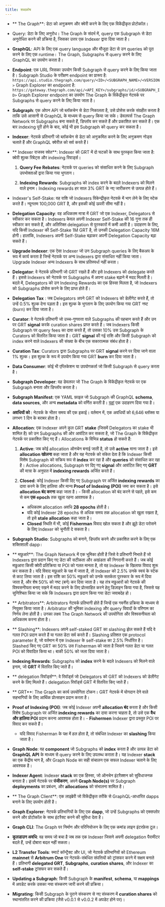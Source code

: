 ```yaml
---
title: शब्दकोष
---
```


- ** The Graph**: डेटा को अनुक्रमण और क्वेरी करने के लिए एक विकेंद्रीकृत प्रोटोकॉल।

- Query: डेटा के लिए अनुरोध। The Graph के संदर्भ में, query एक Subgraph से डेटा अनुरोधित करने की प्रक्रिया है, जिसका उत्तर एक Indexer द्वारा दिया जाता है।

- **GraphQL**: API के लिए एक query language और मौजूदा डेटा से उन queries को पूरा करने के लिए एक runtime। The Graph, Subgraphs से query करने के लिए GraphQL का उपयोग करता है।

- **Endpoint**: एक URL जिसका उपयोग किसी Subgraph से query करने के लिए किया जाता है। Subgraph Studio के परीक्षण endpoint का प्रारूप है: `https://api.studio.thegraph.com/query/<ID>/<SUBGRAPH_NAME>/<VERSION>` Graph Explorer का endpoint है: `https://gateway.thegraph.com/api/<API_KEY>/subgraphs/id/<SUBGRAPH_ID>` Graph Explorer endpoint का उपयोग The Graph के विकेंद्रीकृत नेटवर्क पर Subgraphs से query करने के लिए किया जाता है।

- **Subgraph**: एक ओपन API जो ब्लॉकचेन से डेटा निकालता है, उसे प्रोसेस करके संग्रहीत करता है ताकि उसे आसानी से GraphQL के माध्यम से query किया जा सके। डेवलपर्स The Graph Network पर Subgraphs बना सकते हैं, डिप्लॉय कर सकते हैं और प्रकाशित कर सकते हैं। एक बार indexing पूरी होने के बाद, कोई भी इस Subgraph को query कर सकता है।

- **Indexer**: नेटवर्क प्रतिभागी जो ब्लॉकचेन से डेटा को अनुक्रमित करने के लिए अनुक्रमण नोड्स चलाते हैं और GraphQL क्वेरीज़ को सर्व करते हैं I

- ** Indexer राजस्व स्रोत**: Indexer को GRT में दो घटकों के साथ पुरस्कृत किया जाता है: क्वेरी शुल्क रिबेट्स और indexing रिवार्ड्स।
  1. **Query Fee Rebates**: नेटवर्क पर queries को संसाधित करने के लिए Subgraph उपभोक्ताओं द्वारा किया गया भुगतान।

  2. **Indexing Rewards**: Subgraphs को index करने के बदले Indexers को मिलने वाले इनाम। Indexing rewards हर साल 3% GRT के नए जारीकरण से उत्पन्न होते हैं।

- Indexer's Self-Stake: वह राशि जो Indexers विकेन्द्रीकृत नेटवर्क में भाग लेने के लिए स्टेक करते हैं। न्यूनतम 100,000 GRT है, और इसकी कोई ऊपरी सीमा नहीं है।

- **Delegation Capacity**: वह अधिकतम मात्रा में GRT जो एक Indexer, Delegators से स्वीकार कर सकता है। Indexers केवल अपनी Indexer Self-Stake की 16 गुना तक ही स्वीकार कर सकते हैं, और अतिरिक्त delegation से पुरस्कारों में कमी आती है। उदाहरण के लिए, यदि किसी Indexer की Self-Stake 1M GRT है, तो उनकी Delegation Capacity 16M होगी। हालांकि, Indexers अपनी Self-Stake बढ़ाकर अपनी Delegation Capacity बढ़ा सकते हैं।

- **Upgrade Indexer**: एक ऐसा Indexer जो उन Subgraph queries के लिए बैकअप के रूप में कार्य करता है जिन्हें नेटवर्क पर अन्य Indexers द्वारा संसाधित नहीं किया जाता। Upgrade Indexer अन्य Indexers के साथ प्रतिस्पर्धा नहीं करता।

- **Delegator**: वे नेटवर्क प्रतिभागी जो GRT रखते हैं और इसे Indexers को delegate करते हैं। इससे Indexers को नेटवर्क पर Subgraphs में अपना stake बढ़ाने में मदद मिलती है। बदले में, Delegators को उन Indexing Rewards का एक हिस्सा मिलता है, जो Indexers को Subgraphs प्रोसेस करने के लिए प्राप्त होते हैं।

- **Delegation Tax** : जब Delegators अपने GRT को Indexers को डेलीगेट करते हैं, तो उन्हें 0.5% शुल्क देना पड़ता है। इस शुल्क के भुगतान के लिए उपयोग किया गया GRT नष्ट (burn) कर दिया जाता है।

- **Curator**: वे नेटवर्क प्रतिभागी जो उच्च-गुणवत्ता वाले Subgraphs की पहचान करते हैं और उन पर GRT **signal** करके curation shares प्राप्त करते हैं। जब Indexers किसी Subgraph पर query fees का दावा करते हैं, तो उसका 10% उस Subgraph के Curators को वितरित किया जाता है। GRT **signal** की गई राशि और किसी Subgraph को index करने वाले Indexers की संख्या के बीच एक सकारात्मक संबंध होता है।

- **Curation Tax**: Curators द्वारा Subgraphs पर GRT **signal** करने पर दिया जाने वाला 1% शुल्क। इस शुल्क के रूप में उपयोग किया गया GRT **burn** कर दिया जाता है।

- **Data Consumer**: कोई भी एप्लिकेशन या उपयोगकर्ता जो किसी Subgraph से query करता है।

- **Subgraph Developer**: वह डेवलपर जो The Graph के विकेंद्रीकृत नेटवर्क पर एक Subgraph बनाता और डिप्लॉय करता है।

- **Subgraph Manifest**: एक YAML फ़ाइल जो Subgraph की GraphQL **schema**, **data sources**, और अन्य **metadata** को वर्णित करती है। [यहां](https://github.com/graphprotocol/example-subgraph/blob/master/subgraph.yaml) एक उदाहरण दिया गया है।

- **अवधियों को** : नेटवर्क के भीतर समय की एक इकाई। वर्तमान में, एक अवधियों को 6,646 ब्लॉक्स या लगभग 1 दिन के बराबर होता है।

- **Allocation**: एक Indexer अपने कुल GRT **stake** (जिसमें Delegators का stake भी शामिल है) को उन Subgraphs की ओर आवंटित कर सकता है, जो The Graph के विकेंद्रीकृत नेटवर्क पर प्रकाशित किए गए हैं। Allocations के विभिन्न **status** हो सकते हैं:
  1. **Active**: जब कोई allocation ऑनचेन बनाई जाती है, तो उसे **active** माना जाता है। इसे **allocation खोलना** कहा जाता है और यह नेटवर्क को संकेत देता है कि Indexer किसी विशेष Subgraph को सक्रिय रूप से **index** कर रहा है और **queries** को संसाधित कर रहा है। Active allocations, Subgraph पर दिए गए **signal** और आवंटित किए गए **GRT** की मात्रा के अनुपात में **indexing rewards** अर्जित करते हैं।

  2. **Closed**: कोई Indexer किसी दिए गए Subgraph पर अर्जित **indexing rewards** का दावा करने के लिए हालिया और मान्य **Proof of Indexing (POI)** जमा कर सकता है। इसे **allocation बंद करना** कहा जाता है। - किसी allocation को बंद करने से पहले, इसे कम से कम **एक epoch** तक खुला रहना आवश्यक है।
     - अधिकतम allocation अवधि **28 epochs** होती है।
     - यदि कोई Indexer 28 epochs से अधिक समय तक allocation को खुला रखता है, तो इसे **stale allocation** कहा जाता है।
     - **Closed** स्थिति में भी, कोई **Fisherman** विवाद खोल सकता है और झूठे डेटा परोसने के लिए Indexer को चुनौती दे सकता है।

- **Subgraph Studio**: Subgraphs को बनाने, डिप्लॉय करने और प्रकाशित करने के लिए एक शक्तिशाली dapp।

- ** मछुआरे**: The Graph Network में एक भूमिका होती है जिसे वे प्रतिभागी निभाते हैं जो Indexers द्वारा प्रदान किए गए डेटा की सटीकता और अखंडता की निगरानी करते हैं। जब कोई मछुआरा किसी क्वेरी प्रतिक्रिया या POI को गलत मानता है, तो वह Indexer के खिलाफ विवाद शुरू कर सकता है। यदि विवाद मछुआरे के पक्ष में जाता है, तो Indexer को 2.5% उनके स्वयं के स्टेक से काट लिया जाता है। इस राशि का 50% मछुआरे को उनके सतर्कता पुरस्कार के रूप में दिया जाता है, और शेष 50% को नष्ट (बर्न) कर दिया जाता है। यह तंत्र मछुआरों को नेटवर्क की विश्वसनीयता बनाए रखने में मदद करने के लिए प्रोत्साहित करने हेतु डिज़ाइन किया गया है, जिससे यह सुनिश्चित किया जा सके कि Indexers द्वारा प्रदान किया गया डेटा जवाबदेह हो।

- ** Arbitrators**: Arbitrators नेटवर्क प्रतिभागी होते हैं जिन्हें एक गवर्नेंस प्रक्रिया के माध्यम से नियुक्त किया जाता है। Arbitrator की भूमिका indexing और query विवादों के परिणाम का निर्णय लेना होती है। उनका लक्ष्य The Graph Network की उपयोगिता और विश्वसनीयता को अधिकतम करना होता है।

- ** Slashing**: Indexers अपने self-staked GRT का slashing झेल सकते हैं यदि वे गलत POI प्रदान करते हैं या गलत डेटा सर्व करते हैं। Slashing प्रतिशत एक protocol parameter है, जो वर्तमान में एक Indexer के self-stake का 2.5% निर्धारित है। Slashed किए गए GRT का 50% उस Fisherman को जाता है जिसने गलत डेटा या गलत POI को विवादित किया था। बाकी 50% को जला दिया जाता है।

- **Indexing Rewards**: Subgraphs को **index** करने के बदले Indexers को मिलने वाले इनाम, जो **GRT** में वितरित किए जाते हैं।

- ** delegation रिवॉर्ड्स**: वे रिवॉर्ड्स जो Delegators को GRT को Indexers को डेलीगेट करने के लिए मिलते हैं। delegation रिवॉर्ड्स GRT में वितरित किए जाते हैं।

- ** GRT**: The Graph का कार्य उपयोगिता टोकन। GRT नेटवर्क में योगदान देने वाले सहभागियों के लिए आर्थिक प्रोत्साहन प्रदान करता है।

- **Proof of Indexing (POI)**: जब कोई Indexer अपनी **allocation बंद** करता है और किसी विशेष Subgraph पर अर्जित **indexing rewards** का दावा करना चाहता है, तो उसे एक **वैध और हालिया POI** प्रदान करना आवश्यक होता है। - **Fishermen** Indexer द्वारा प्रस्तुत POI पर विवाद कर सकते हैं।
  - यदि विवाद Fisherman के पक्ष में हल होता है, तो संबंधित Indexer का **slashing** किया जाता है।

- **Graph Node**: वह **component** जो Subgraphs को **index** करता है और उत्पन्न डेटा को **GraphQL API** के माध्यम से query करने के लिए उपलब्ध कराता है। यह Indexer **stack** का एक केंद्रीय भाग है, और Graph Node का सही संचालन एक सफल Indexer चलाने के लिए आवश्यक है।

- **Indexer Agent**: Indexer **stack** का एक हिस्सा, जो ऑनचेन इंटरैक्शन को सुविधाजनक बनाता है। इसमें नेटवर्क पर **पंजीकरण**, अपने **Graph Node(s)** पर Subgraph **deployments** का प्रबंधन, और **allocations** को संभालना शामिल है।

- ** The Graph Client**: एक लाइब्रेरी जो विकेंद्रीकृत तरीके से GraphQL-आधारित dapps बनाने के लिए उपयोग होती है।

- **Graph Explorer**: नेटवर्क प्रतिभागियों के लिए एक **dapp**, जो उन्हें Subgraphs को एक्सप्लोर करने और प्रोटोकॉल के साथ इंटरैक्ट करने की सुविधा देता है।

- **Graph CLI**: The Graph पर निर्माण और परिनियोजन के लिए एक कमांड लाइन इंटरफ़ेस टूल।

- **कूलडाउन अवधि**: वह समय जो बचा है जब तक एक Indexer जिसने अपनी delegation पैरामीटर बदले हैं, उन्हें दोबारा बदल नहीं सकता।

- **L2 Transfer Tools**: स्मार्ट कॉन्ट्रैक्ट और UI, जो नेटवर्क प्रतिभागियों को Ethereum **mainnet** से **Arbitrum One** पर नेटवर्क-संबंधित संपत्तियों को ट्रांसफर करने में सक्षम बनाते हैं। प्रतिभागी **delegated GRT**, **Subgraphs**, **curation shares**, और Indexer का **self-stake** ट्रांसफर कर सकते हैं।

- **Updating a Subgraph**: किसी Subgraph के **manifest**, **schema**, या **mappings** में अपडेट करके उसका नया संस्करण जारी करने की प्रक्रिया।

- **Migrating**: किसी Subgraph के पुराने संस्करण से नए संस्करण में **curation shares** को स्थानांतरित करने की प्रक्रिया (जैसे v0.0.1 से v0.0.2 में अपडेट होने पर)।
